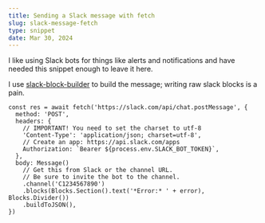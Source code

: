 ```yaml
---
title: Sending a Slack message with fetch
slug: slack-message-fetch
type: snippet
date: Mar 30, 2024
---
```


I like using Slack bots for things like alerts and notifications and
have needed this snippet enough to leave it here.

I use [slack-block-builder](https://github.com/raycharius/slack-block-builder) to
build the message; writing raw slack blocks is a pain.

```tsx
const res = await fetch('https://slack.com/api/chat.postMessage', {
  method: 'POST',
  headers: {
    // IMPORTANT! You need to set the charset to utf-8
    'Content-Type': 'application/json; charset=utf-8',
    // Create an app: https://api.slack.com/apps
    Authorization: `Bearer ${process.env.SLACK_BOT_TOKEN}`,
  },
  body: Message()
    // Get this from Slack or the channel URL.
    // Be sure to invite the bot to the channel.
    .channel('C1234567890')
    .blocks(Blocks.Section().text('*Error:* ' + error), Blocks.Divider())
    .buildToJSON(),
})
```
